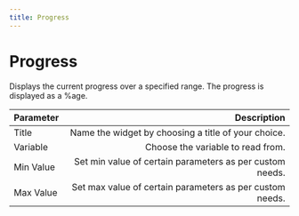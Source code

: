 ```yaml
---
title: Progress
---
```


# Progress

Displays the current progress over a specified range. The progress is displayed as a %age.

| Parameter     | Description|
| :------------ | ---------: |
| Title        |    Name the widget by choosing a title of your choice.    | 
| Variable     |    Choose the variable to read from.    |   
| Min Value   |    Set min value of certain parameters as per custom needs. |   
| Max Value   |    Set max value of certain parameters as per custom needs. |

<ReactPlayer playing controls volume={0} width={832} height={468} url="/demos/canvas/canvas-progress-widget.webm" />
